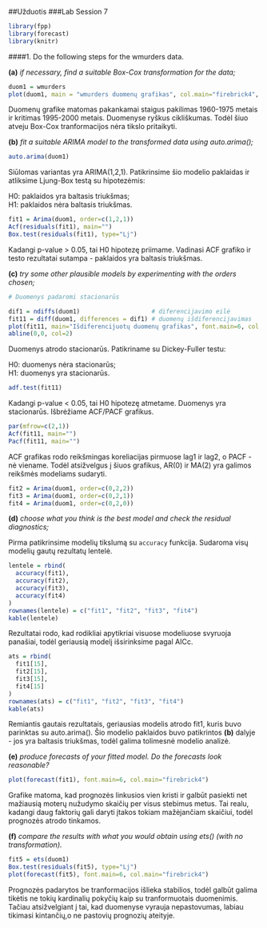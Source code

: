 ##Užduotis
###Lab Session 7

```r
library(fpp)
library(forecast)
library(knitr)
```

####1. Do the following steps for the wmurders data.

**(a)** _if necessary, find a suitable Box-Cox transformation for the data;_

```r
duom1 = wmurders
plot(duom1, main = "wmurders duomenų grafikas", col.main="firebrick4", font.main=6, ylab="Duomenys", xlab="Laikotarpis")
```

Duomenų grafike matomas pakankamai staigus pakilimas 1960-1975 metais ir kritimas 1995-2000 metais. Duomenyse ryškus cikliškumas. Todėl šiuo atveju Box-Cox tranformacijos nėra tikslo pritaikyti. 

**(b)** _fit a suitable ARIMA model to the transformed data using auto.arima();_

```r
auto.arima(duom1)
```

Siūlomas variantas yra ARIMA(1,2,1). Patikrinsime šio modelio paklaidas ir atliksime Ljung-Box testą su hipotezėmis:

H0: paklaidos yra baltasis triukšmas;  
H1: paklaidos nėra baltasis triukšmas.

```r
fit1 = Arima(duom1, order=c(1,2,1))
Acf(residuals(fit1), main="")
Box.test(residuals(fit1), type="Lj")
```

Kadangi p-value > 0.05, tai H0 hipotezę priimame. Vadinasi ACF grafiko ir testo rezultatai sutampa - paklaidos yra baltasis triukšmas. 

**(c)** _try some other plausible models by experimenting with the orders chosen;_

```r
# Duomenys padaromi stacionarūs

dif1 = ndiffs(duom1)                    # diferencijavimo eilė
fit11 = diff(duom1, differences = dif1) # duomenų išdiferencijavimas
plot(fit11, main="Išdiferencijuotų duomenų grafikas", font.main=6, col.main="firebrick4", xlab="Laikotarpis")
abline(0,0, col=2)
```

Duomenys atrodo stacionarūs. Patikriname su Dickey-Fuller testu:

H0: duomenys nėra stacionarūs;  
H1: duomenys yra stacionarūs.

```r
adf.test(fit11)
```

Kadangi p-value < 0.05, tai H0 hipotezę atmetame. Duomenys yra stacionarūs. Išbrėžiame ACF/PACF grafikus.

```r
par(mfrow=c(2,1))
Acf(fit11, main="")   
Pacf(fit11, main="")
```

ACF grafikas rodo reikšmingas koreliacijas pirmuose lag1 ir lag2, o PACF - nė viename. Todėl atsižvelgus į šiuos grafikus, AR(0) ir MA(2) yra galimos reikšmės modeliams sudaryti.

```r
fit2 = Arima(duom1, order=c(0,2,2))
fit3 = Arima(duom1, order=c(0,2,1))
fit4 = Arima(duom1, order=c(0,2,0))
```

**(d)** _choose what you think is the best model and check the residual diagnostics;_

Pirma patikrinsime modelių tikslumą su `accuracy` funkcija. Sudaroma visų modelių gautų rezultatų lentelė.

```r
lentele = rbind(
  accuracy(fit1),
  accuracy(fit2),
  accuracy(fit3),
  accuracy(fit4)
)
rownames(lentele) = c("fit1", "fit2", "fit3", "fit4")
kable(lentele)
```

Rezultatai rodo, kad rodikliai apytikriai visuose modeliuose svyruoja panašiai, todėl geriausią modelį išsirinksime pagal AICc. 

```r
ats = rbind(
  fit1[15],
  fit2[15],
  fit3[15],
  fit4[15]
)
rownames(ats) = c("fit1", "fit2", "fit3", "fit4")
kable(ats)
```

Remiantis gautais rezultatais, geriausias modelis atrodo fit1, kuris buvo parinktas su auto.arima().
Šio modelio paklaidos buvo patikrintos **(b)** dalyje - jos yra baltasis triukšmas, todėl galima tolimesnė modelio analizė. 

**(e)** _produce forecasts of your fitted model. Do the forecasts look reasonable?_

```r
plot(forecast(fit1), font.main=6, col.main="firebrick4")
```

Grafike matoma, kad prognozės linkusios vien kristi ir galbūt pasiekti net mažiausią moterų nužudymo skaičių per visus stebimus metus. Tai realu, kadangi daug faktorių gali daryti įtakos tokiam mažėjančiam skaičiui, todėl prognozės atrodo tinkamos.

**(f)** _compare the results with what you would obtain using ets() (with no transformation)._

```r
fit5 = ets(duom1)
Box.test(residuals(fit5), type="Lj")
plot(forecast(fit5), font.main=6, col.main="firebrick4")
```

Prognozės padarytos be tranformacijos išlieka stabilios, todėl galbūt galima tikėtis ne tokių kardinalių pokyčių kaip su tranformuotais duomenimis. Tačiau atsižvelgiant į tai, kad duomenyse vyrauja nepastovumas, labiau tikimasi kintančių,o ne pastovių prognozių ateityje. 

